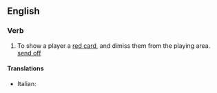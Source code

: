 ==English==

===Verb===
{{en-verb}}

# {{lb|en|sports}} To show a player a [[red card]], and dimiss them from the playing area. [[send off]]

====Translations====
{{trans-top|show a player a red card}}
* Italian: {{t+|it|espellere}}
{{trans-mid}}
{{trans-bottom}}